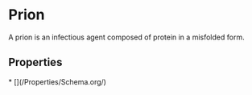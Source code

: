   
# Prion

A prion is an infectious agent composed of protein in a misfolded form.

## Properties

<Grid>
* [](/Properties/Schema.org/)
</Grid>


